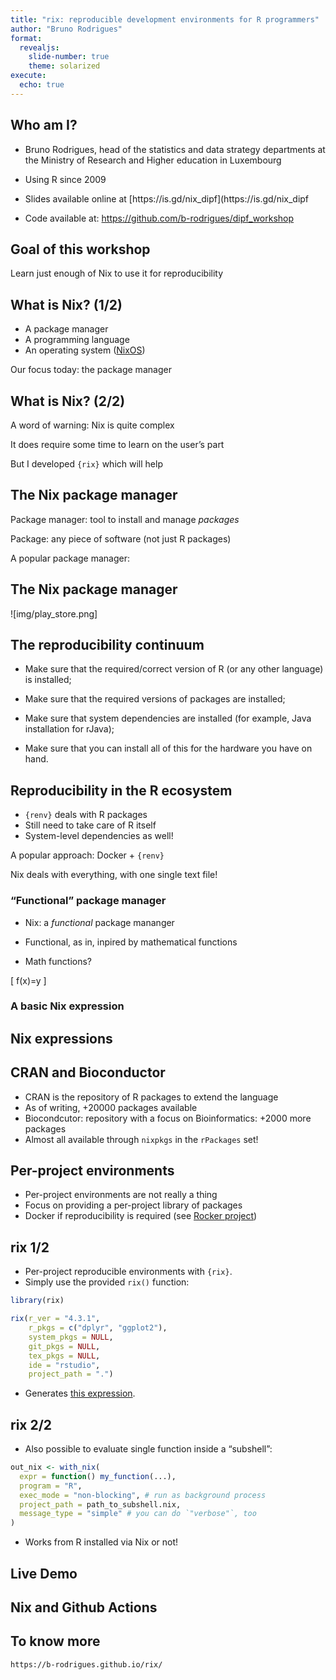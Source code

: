 ```yaml
---
title: "rix: reproducible development environments for R programmers"
author: "Bruno Rodrigues"
format:
  revealjs:
    slide-number: true
    theme: solarized
execute:
  echo: true
---
```


## Who am I?

- Bruno Rodrigues, head of the statistics and data strategy departments at the
 Ministry of Research and Higher education in Luxembourg

- Using R since 2009

- Slides available online at [https://is.gd/nix_dipf](https://is.gd/nix_dipf

- Code available at: [https://github.com/b-rodrigues/dipf_workshop](https://github.com/b-rodrigues/dipf_workshop) 

## Goal of this workshop

Learn just enough of Nix to use it for reproducibility

## What is Nix? (1/2)

- A package manager
- A programming language
- An operating system ([NixOS](https://nixos.org/))

Our focus today: the package manager

## What is Nix? (2/2)

A word of warning: Nix is quite complex

It does require some time to learn on the user's part

But I developed `{rix}` which will help

## The Nix package manager

Package manager: tool to install and manage *packages*

Package: any piece of software (not just R packages)

A popular package manager:

## The Nix package manager

![img/play_store.png]

## The reproducibility continuum

- Make sure that the required/correct version of R (or any other language) is
  installed;

- Make sure that the required versions of packages are installed;

- Make sure that system dependencies are installed (for example, 
  Java installation for rJava);

- Make sure that you can install all of this for the hardware you have on hand.

## Reproducibility in the R ecosystem

- `{renv}` deals with R packages
- Still need to take care of R itself
- System-level dependencies as well!

A popular approach: Docker + `{renv}`

Nix deals with everything, with one single text file!

### "Functional" package manager

- Nix: a *functional* package mananger

- Functional, as in, inpired by mathematical functions

- Math functions?

\[
f(x)=y
\]

### A basic Nix expression 

## Nix expressions

## CRAN and Bioconductor

- CRAN is the repository of R packages to extend the language
- As of writing, +20000 packages available
- Biocondcutor: repository with a focus on Bioinformatics: +2000 more packages
- Almost all available through `nixpkgs` in the `rPackages` set!

## Per-project environments

- Per-project environments are not really a thing
- Focus on providing a per-project library of packages
- Docker if reproducibility is required (see [Rocker project](https://rocker-project.org/))

## rix 1/2

- Per-project reproducible environments with `{rix}`.
- Simply use the provided `rix()` function:

```r
library(rix)

rix(r_ver = "4.3.1",
    r_pkgs = c("dplyr", "ggplot2"),
    system_pkgs = NULL,
    git_pkgs = NULL,
    tex_pkgs = NULL,
    ide = "rstudio",
    project_path = ".")
```

- Generates [this expression](https://raw.githubusercontent.com/b-rodrigues/fosdem2024_pres/master/shell.nix).


## rix 2/2

- Also possible to evaluate single function inside a "subshell":

```r
out_nix <- with_nix(
  expr = function() my_function(...),
  program = "R",
  exec_mode = "non-blocking", # run as background process
  project_path = path_to_subshell.nix,
  message_type = "simple" # you can do `"verbose"`, too
)
```

- Works from R installed via Nix or not!

## Live Demo

## Nix and Github Actions

## To know more

```
https://b-rodrigues.github.io/rix/
```
